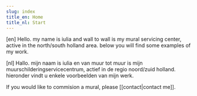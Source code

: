 ```yaml
---
slug: index
title_en: Home
title_nl: Start
---
```


<script context="module">
</script>

<x-intro>

[en]
Hello. my name is iulia and wall to wall is my mural servicing center, active
in the north/south holland area. below you will find some examples of my work.

[nl]
Hallo. mijn naam is iulia en van muur tot muur is mijn muurschilderingservicecentrum, actief
in de regio noord/zuid holland. hieronder vindt u enkele voorbeelden van mijn werk. 

If you would like to commision a mural, please [[contact|contact me]].

</x-intro>

<Gallery />

<style type="postcss">
x-intro {
    @apply bg-stone-200;
    width: 100% !important;
    padding: 2rem 4rem;
}
</style>
